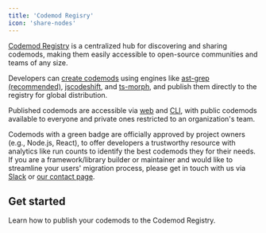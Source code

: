 ```yaml
---
title: 'Codemod Regisry'
icon: 'share-nodes'
---
```


[Codemod Registry](https://codemod.com/registry) is a centralized hub for discovering and sharing codemods, making them easily accessible to open-source communities and teams of any size.

Developers can [create codemods](/platform/build) using engines like [ast-grep (recommended)](https://ast-grep.github.io/), [jscodeshift](https://jscodeshift.com/overview/introduction/), and [ts-morph](https://ts-morph.com/), and publish them directly to the registry for global distribution.

Published codemods are accessible via [web](https://codemod.com/registry) and [CLI](/deploying-codemods/cli#share-discover), with public codemods available to everyone and private ones restricted to an organization's team. 

Codemods with a green badge are officially approved by project owners (e.g., Node.js, React), to offer developers a trustworthy resource with analytics like run counts to identify the best codemods they for their needs. If you are a framework/library builder or maintainer and would like to streamline your users' migration process, please get in touch with us via [Slack](https://go.codemod.com/community) or [our contact page](https://codemod.com/contact).


## Get started

<Card title="Publishing codemods" icon="share-nodes" href="/sharing/publishing-codemods">
  Learn how to publish your codemods to the Codemod Registry.
</Card>
